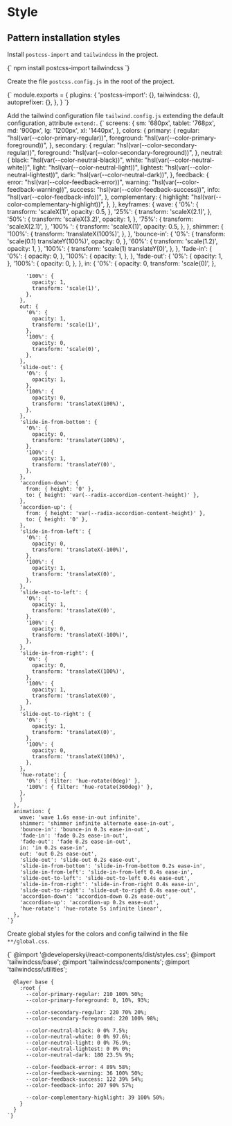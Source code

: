 
<Meta title="Introduction/Style" />

# Style

## Pattern installation styles

Install `postcss-import` and `tailwindcss` in the project.

<Unstyled>
  <Copy language='bash'>
    {`
      npm install postcss-import tailwindcss
    `}
  </Copy>
</Unstyled>

Create the file `postcss.config.js` in the root of the project.

<Unstyled>
  <Copy language='yaml'>
    {`
      module.exports = {
        plugins: {
          'postcss-import': {},
          tailwindcss: {},
          autoprefixer: {},
        },
      }
    `}
  </Copy>
</Unstyled>



Add the tailwind configuration file `tailwind.config.js` extending the default configuration, attribute `extend:`.
<Unstyled>
  <Copy language='yaml'>
    {`
      screens: {
      sm: '680px',
      tablet: '768px',
      md: '900px',
      lg: '1200px',
      xl: '1440px',
      },
      colors: {
        primary: {
          regular: "hsl(var(--color-primary-regular))",
          foreground: "hsl(var(--color-primary-foreground))",
        },
        secondary: {
          regular: "hsl(var(--color-secondary-regular))",
          foreground: "hsl(var(--color-secondary-foreground))",
        },
        neutral: {
          black: "hsl(var(--color-neutral-black))",
          white: "hsl(var(--color-neutral-white))",
          light: "hsl(var(--color-neutral-light))",
          lightest: "hsl(var(--color-neutral-lightest))",
          dark: "hsl(var(--color-neutral-dark))",
        },
        feedback: {
          error: "hsl(var(--color-feedback-error))",
          warning: "hsl(var(--color-feedback-warning))",
          success: "hsl(var(--color-feedback-success))",
          info: "hsl(var(--color-feedback-info))",
        },
        complementary: {
          highlight: "hsl(var(--color-complementary-highlight))",
        },
      },
      keyframes: {
        wave: {
          '0%': {
            transform: 'scaleX(1)',
            opacity: 0.5,
          },
          '25%': {
            transform: 'scaleX(2.1)',
          },
          '50%': {
            transform: 'scaleX(3.2)',
            opacity: 1,
          },
          '75%': {
            transform: 'scaleX(2.1)',
          },
          '100% ': {
            transform: 'scaleX(1)',
            opacity: 0.5,
          },
        },
        shimmer: {
          '100%': {
            transform: 'translateX(100%)',
          },
        },
        'bounce-in': {
          '0%': {
            transform: 'scale(0.1) translateY(100%)',
            opacity: 0,
          },
          '60%': {
            transform: 'scale(1.2)',
            opacity: 1,
          },
          '100%': {
            transform: 'scale(1) translateY(0)',
          },
        },
        'fade-in': {
          '0%': {
            opacity: 0,
          },
          '100%': {
            opacity: 1,
          },
        },
        'fade-out': {
          '0%': {
            opacity: 1,
          },
          '100%': {
            opacity: 0,
          },
        },
        in: {
          '0%': {
            opacity: 0,
            transform: 'scale(0)',
          },

          '100%': {
            opacity: 1,
            transform: 'scale(1)',
          },
        },
        out: {
          '0%': {
            opacity: 1,
            transform: 'scale(1)',
          },
          '100%': {
            opacity: 0,
            transform: 'scale(0)',
          },
        },
        'slide-out': {
          '0%': {
            opacity: 1,
          },
          '100%': {
            opacity: 0,
            transform: 'translateX(100%)',
          },
        },
        'slide-in-from-bottom': {
          '0%': {
            opacity: 0,
            transform: 'translateY(100%)',
          },
          '100%': {
            opacity: 1,
            transform: 'translateY(0)',
          },
        },
        'accordion-down': {
          from: { height: '0' },
          to: { height: 'var(--radix-accordion-content-height)' },
        },
        'accordion-up': {
          from: { height: 'var(--radix-accordion-content-height)' },
          to: { height: '0' },
        },
        'slide-in-from-left': {
          '0%': {
            opacity: 0,
            transform: 'translateX(-100%)',
          },
          '100%': {
            opacity: 1,
            transform: 'translateX(0)',
          },
        },
        'slide-out-to-left': {
          '0%': {
            opacity: 1,
            transform: 'translateX(0)',
          },
          '100%': {
            opacity: 0,
            transform: 'translateX(-100%)',
          },
        },
        'slide-in-from-right': {
          '0%': {
            opacity: 0,
            transform: 'translateX(100%)',
          },
          '100%': {
            opacity: 1,
            transform: 'translateX(0)',
          },
        },
        'slide-out-to-right': {
          '0%': {
            opacity: 1,
            transform: 'translateX(0)',
          },
          '100%': {
            opacity: 0,
            transform: 'translateX(100%)',
          },
        },
        'hue-rotate': {
          '0%': { filter: 'hue-rotate(0deg)' },
          '100%': { filter: 'hue-rotate(360deg)' },
        },
        }
      },
      animation: {
        wave: 'wave 1.6s ease-in-out infinite',
        shimmer: 'shimmer infinite alternate ease-in-out',
        'bounce-in': 'bounce-in 0.3s ease-in-out',
        'fade-in': 'fade 0.2s ease-in-out',
        'fade-out': 'fade 0.2s ease-in-out',
        in: 'in 0.2s ease-in',
        out: 'out 0.2s ease-out',
        'slide-out': 'slide-out 0.2s ease-out',
        'slide-in-from-bottom': 'slide-in-from-bottom 0.2s ease-in',
        'slide-in-from-left': 'slide-in-from-left 0.4s ease-in',
        'slide-out-to-left': 'slide-out-to-left 0.4s ease-out',
        'slide-in-from-right': 'slide-in-from-right 0.4s ease-in',
        'slide-out-to-right': 'slide-out-to-right 0.4s ease-out',
        'accordion-down': 'accordion-down 0.2s ease-out',
        'accordion-up': 'accordion-up 0.2s ease-out',
        'hue-rotate': 'hue-rotate 5s infinite linear',
      },
    `}
  </Copy>
</Unstyled>

Create global styles for the colors and config tailwind in the file `**/global.css`.

<Unstyled>
  <Copy language='yaml'>
    {`
      @import '@developerskyi/react-components/dist/styles.css';
      @import 'tailwindcss/base';
      @import 'tailwindcss/components';
      @import 'tailwindcss/utilities';
      
      @layer base {
        :root {
          --color-primary-regular: 210 100% 50%;
          --color-primary-foreground: 0, 10%, 93%;

          --color-secondary-regular: 220 70% 20%;
          --color-secondary-foreground: 220 100% 98%;
          
          --color-neutral-black: 0 0% 7.5%;
          --color-neutral-white: 0 0% 97.6%;
          --color-neutral-light: 0 0% 76.9%;
          --color-neutral-lightest: 0 0% 0%;
          --color-neutral-dark: 180 23.5% 9%;

          --color-feedback-error: 4 89% 58%;
          --color-feedback-warning: 36 100% 50%;
          --color-feedback-success: 122 39% 54%;
          --color-feedback-info: 207 90% 57%;

          --color-complementary-highlight: 39 100% 50%;
        }
      }
    `}
  </Copy>
</Unstyled>
